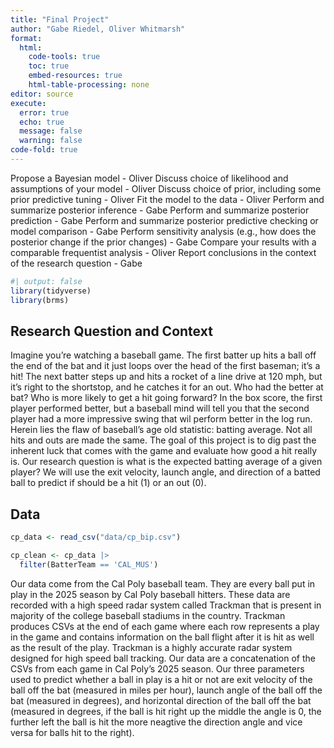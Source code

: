 ```yaml
---
title: "Final Project"
author: "Gabe Riedel, Oliver Whitmarsh"
format: 
  html:
    code-tools: true
    toc: true
    embed-resources: true
    html-table-processing: none
editor: source
execute: 
  error: true
  echo: true
  message: false
  warning: false
code-fold: true
---
```



Propose a Bayesian model - Oliver
Discuss choice of likelihood and assumptions of your model - Oliver
Discuss choice of prior, including some prior predictive tuning - Oliver
Fit the model to the data - Oliver
Perform and summarize posterior inference - Gabe
Perform and summarize posterior prediction - Gabe
Perform and summarize posterior predictive checking or model comparison - Gabe
Perform sensitivity analysis (e.g., how does the posterior change if the prior changes) - Gabe
Compare your results with a comparable frequentist analysis - Oliver
Report conclusions in the context of the research question - Gabe


```r
#| output: false
library(tidyverse)
library(brms)
```


## Research Question and Context

Imagine you're watching a baseball game. The first batter up hits a ball off the end of the bat and it just loops over the head of the first baseman; it's a hit! The next batter steps up and hits a rocket of a line drive at 120 mph, but it's right to the shortstop, and he catches it for an out. Who had the better at bat? Who is more likely to get a hit going forward? In the box score, the first player performed better, but a baseball mind will tell you that the second player had a more impressive swing that wil perform better in the log run. Herein lies the flaw of baseball's age old statistic: batting average. Not all hits and outs are made the same. The goal of this project is to dig past the inherent luck that comes with the game and evaluate how good a hit really is. Our research question is what is the expected batting average of a given player? We will use the exit velocity, launch angle, and direction of a batted ball to predict if should be a hit (1) or an out (0).

## Data

```r
cp_data <- read_csv("data/cp_bip.csv")
```

```r
cp_clean <- cp_data |>
  filter(BatterTeam == 'CAL_MUS')
```

Our data come from the Cal Poly baseball team. They are every ball put in play in the 2025 season by Cal Poly baseball hitters. These data are recorded with a high speed radar system called Trackman that is present in majority of the college baseball stadiums in the country. Trackman produces CSVs at the end of each game where each row represents a play in the game and contains information on the ball flight after it is hit as well as the result of the play. Trackman is a highly accurate radar system designed for high speed ball tracking. Our data are a concatenation of the CSVs from each game in Cal Poly's 2025 season. Our three parameters used to predict whether a ball in play is a hit or not are exit velocity of the ball off the bat (measured in miles per hour), launch angle of the ball off the bat (measured in degrees), and horizontal direction of the ball off the bat (measured in degrees, if the ball is hit right up the middle the angle is 0, the further left the ball is hit the more neagtive the direction angle and vice versa for balls hit to the right).

